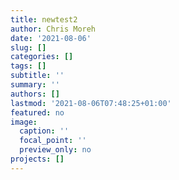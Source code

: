 ```yaml
---
title: newtest2
author: Chris Moreh
date: '2021-08-06'
slug: []
categories: []
tags: []
subtitle: ''
summary: ''
authors: []
lastmod: '2021-08-06T07:48:25+01:00'
featured: no
image:
  caption: ''
  focal_point: ''
  preview_only: no
projects: []
---
```

